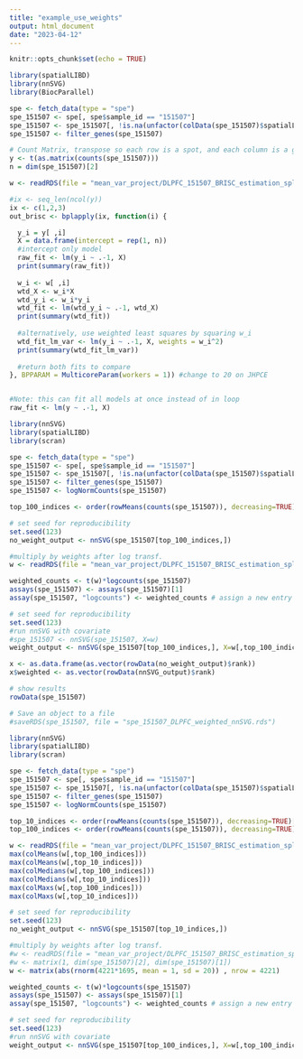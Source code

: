 ```yaml
---
title: "example_use_weights"
output: html_document
date: "2023-04-12"
---
```


```r
knitr::opts_chunk$set(echo = TRUE)
```

```r

library(spatialLIBD)
library(nnSVG)
library(BiocParallel)

spe <- fetch_data(type = "spe")
spe_151507 <- spe[, spe$sample_id == "151507"]
spe_151507 <- spe_151507[, !is.na(unfactor(colData(spe_151507)$spatialLIBD))]
spe_151507 <- filter_genes(spe_151507)

# Count Matrix, transpose so each row is a spot, and each column is a gene
y <- t(as.matrix(counts(spe_151507)))
n = dim(spe_151507)[2]

w <- readRDS(file = "mean_var_project/DLPFC_151507_BRISC_estimation_spline.rds")

#ix <- seq_len(ncol(y))
ix <- c(1,2,3)
out_brisc <- bplapply(ix, function(i) {

  y_i = y[ ,i]
  X = data.frame(intercept = rep(1, n))
  #intercept only model
  raw_fit <- lm(y_i ~ .-1, X)
  print(summary(raw_fit))
  
  w_i <- w[ ,i]
  wtd_X <- w_i*X
  wtd_y_i <- w_i*y_i
  wtd_fit <- lm(wtd_y_i ~ .-1, wtd_X)
  print(summary(wtd_fit))
  
  #alternatively, use weighted least squares by squaring w_i
  wtd_fit_lm_var <- lm(y_i ~ .-1, X, weights = w_i^2)
  print(summary(wtd_fit_lm_var))
  
  #return both fits to compare
}, BPPARAM = MulticoreParam(workers = 1)) #change to 20 on JHPCE


#Note: this can fit all models at once instead of in loop
raw_fit <- lm(y ~ .-1, X) 

```

```r
library(nnSVG)
library(spatialLIBD)
library(scran)

spe <- fetch_data(type = "spe")
spe_151507 <- spe[, spe$sample_id == "151507"]
spe_151507 <- spe_151507[, !is.na(unfactor(colData(spe_151507)$spatialLIBD))]
spe_151507 <- filter_genes(spe_151507)
spe_151507 <- logNormCounts(spe_151507)

top_100_indices <- order(rowMeans(counts(spe_151507)), decreasing=TRUE)[1:100]

# set seed for reproducibility
set.seed(123)
no_weight_output <- nnSVG(spe_151507[top_100_indices,])

#multiply by weights after log transf.
w <- readRDS(file = "mean_var_project/DLPFC_151507_BRISC_estimation_spline.rds")

weighted_counts <- t(w)*logcounts(spe_151507)
assays(spe_151507) <- assays(spe_151507)[1]
assay(spe_151507, "logcounts") <- weighted_counts # assign a new entry to assays slot, nnSVG will use "logcounts"

# set seed for reproducibility
set.seed(123)
#run nnSVG with covariate
#spe_151507 <- nnSVG(spe_151507, X=w)
weight_output <- nnSVG(spe_151507[top_100_indices,], X=w[,top_100_indices])

x <- as.data.frame(as.vector(rowData(no_weight_output)$rank))
x$weighted <- as.vector(rowData(nnSVG_output)$rank)

# show results
rowData(spe_151507)

# Save an object to a file
#saveRDS(spe_151507, file = "spe_151507_DLPFC_weighted_nnSVG.rds")

```

```r
library(nnSVG)
library(spatialLIBD)
library(scran)

spe <- fetch_data(type = "spe")
spe_151507 <- spe[, spe$sample_id == "151507"]
spe_151507 <- spe_151507[, !is.na(unfactor(colData(spe_151507)$spatialLIBD))]
spe_151507 <- filter_genes(spe_151507)
spe_151507 <- logNormCounts(spe_151507)

top_10_indices <- order(rowMeans(counts(spe_151507)), decreasing=TRUE)[1:10]
top_100_indices <- order(rowMeans(counts(spe_151507)), decreasing=TRUE)[1:100]

w <- readRDS(file = "mean_var_project/DLPFC_151507_BRISC_estimation_spline.rds")
max(colMeans(w[,top_100_indices]))
max(colMeans(w[,top_10_indices]))
max(colMedians(w[,top_100_indices]))
max(colMedians(w[,top_10_indices]))
max(colMaxs(w[,top_100_indices]))
max(colMaxs(w[,top_10_indices]))

# set seed for reproducibility
set.seed(123)
no_weight_output <- nnSVG(spe_151507[top_10_indices,])

#multiply by weights after log transf.
#w <- readRDS(file = "mean_var_project/DLPFC_151507_BRISC_estimation_spline.rds")
#w <- matrix(1, dim(spe_151507)[2], dim(spe_151507)[1])
w <- matrix(abs(rnorm(4221*1695, mean = 1, sd = 20)) , nrow = 4221)

weighted_counts <- t(w)*logcounts(spe_151507)
assays(spe_151507) <- assays(spe_151507)[1]
assay(spe_151507, "logcounts") <- weighted_counts # assign a new entry to assays slot, nnSVG will use "logcounts"

# set seed for reproducibility
set.seed(123)
#run nnSVG with covariate
weight_output <- nnSVG(spe_151507[top_100_indices,], X=w[,top_100_indices])


```

